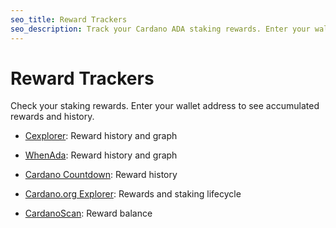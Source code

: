 ```yaml
---
seo_title: Reward Trackers
seo_description: Track your Cardano ADA staking rewards. Enter your wallet address to see stake rewards and history. Stay informed and optimize your staking strategy.
---
```


# Reward Trackers

Check your staking rewards. Enter your wallet address to see accumulated rewards and history.

- [Cexplorer](https://cexplorer.io/rewards): Reward history and graph

- [WhenAda](https://www.whenada.com/): Reward history and graph

- [Cardano Countdown](https://cardanocountdown.com/Rewards): Reward history

- [Cardano.org Explorer](https://beta.explorer.cardano.org/staking-lifecycle/): Rewards and staking lifecycle

- [CardanoScan](https://cardanoscan.io/): Reward balance
